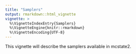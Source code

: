 ```yaml
---
title: "Samplers"
output: rmarkdown::html_vignette
vignette: >
  %\VignetteIndexEntry{Samplers}
  %\VignetteEngine{knitr::rmarkdown}
  %\VignetteEncoding{UTF-8}
---
```


This vignette will describe the samplers available in mcstate2.
